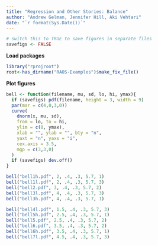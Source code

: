 ```yaml
---
title: "Regression and Other Stories: Balance"
author: "Andrew Gelman, Jennifer Hill, Aki Vehtari"
date: "`r format(Sys.Date())`"
---
```


```r
# switch this to TRUE to save figures in separate files
savefigs <- FALSE
```

**Load packages**

```r
library("rprojroot")
root<-has_dirname("RAOS-Examples")$make_fix_file()
```

**Plot figures**

```r
bell <- function(filename, mu, sd, lo, hi, ymax){
  if (savefigs) pdf(filename, height = 3, width = 9)
  par(mar = c(4,0,3,0))
  curve(
    dnorm(x, mu, sd),
    from = lo, to = hi,
    ylim = c(0, ymax),
    xlab = "", ylab = "", bty = "n",
    yaxt = "n", yaxs = "i",
    cex.axis = 3.5,
    mgp = c(3,3,0)
  )
  if (savefigs) dev.off()
}

bell("bell1h.pdf", 2, .4, .3, 5.7, 1)
bell("bell1l.pdf", 2, .4, .3, 5.7, 3)
bell("bell2.pdf", 3, .4, .3, 5.7, 2)
bell("bell3l.pdf", 4, .4, .3, 5.7, 3)
bell("bell3h.pdf", 4, .4, .3, 5.7, 1)

bell("bell4l.pdf", 1.5, .4, .3, 5.7, 3)
bell("bell5h.pdf", 2.5, .4, .3, 5.7, 1)
bell("bell5.pdf", 2.5, .4, .3, 5.7, 2)
bell("bell6.pdf", 3.5, .4, .3, 5.7, 2)
bell("bell6h.pdf", 3.5, .4, .3, 5.7, 1)
bell("bell7l.pdf", 4.5, .4, .3, 5.7, 3)
```

